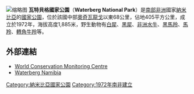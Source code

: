 {{Infobox protected area 
| name = 瓦特貝格國家公園
| iucn_category = II
| photo = Plateau Waterberg.jpg
| photo_caption = 
| location = {{flag|Namibia}}
| nearest_city = [[奧奇瓦龍戈|奧奇瓦龍戈]]
| lat_d = 20
| lat_m = 25
| lat_s = 
| lat_NS = S
| long_d = 17
| long_m = 13
| long_s = 
| long_EW = E
| area = 405平方公里
| established = 1972年
| visitation_num = 
| visitation_year = 
| governing_body = 
}}

[[File:Briefmarke_waterberg.jpg|缩略图]]
'''瓦特貝格國家公園'''（'''Waterberg National Park'''）是[[南部非洲|南部非洲]]國家[[納米比亞|納米比亞]]的[[國家公園|國家公園]]，位於該國中部[[奧奇瓦龍戈|奧奇瓦龍戈]]以東68公里，佔地405平方公里，成立於1972年，海拔高度1,885米，野生動物有[[白犀|白犀]]、[[黑犀|黑犀]]、[[非洲水牛|非洲水牛]]、[[黑馬羚|黑馬羚]]、[[馬羚|馬羚]]、[[轉角牛羚|轉角牛羚]]等。

==外部連結==
* [http://www.biologie.uni-hamburg.de/b-online/afrika/wcmc/waterberg.htm World Conservation Monitoring Centre] {{Wayback|url=http://www.biologie.uni-hamburg.de/b-online/afrika/wcmc/waterberg.htm |date=20051215005249 }}
* [http://www.namibian.org/travel/namibia/waterberg.html Waterberg Namibia] {{Wayback|url=http://www.namibian.org/travel/namibia/waterberg.html |date=20120621005946 }}

{{Namibia-stub}}
{{DEFAULTSORT:Waterberg}}
[[Category:納米比亞國家公園|Category:納米比亞國家公園]]
[[Category:1972年南非建立|Category:1972年南非建立]]